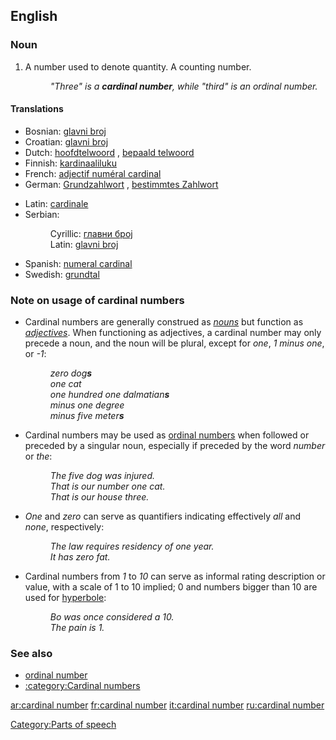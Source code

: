 {{wikipedia}}
==English==
===Noun===
{{en-noun|sg=[[cardinal]] [[number]]}}

#{{arithmetic}} A number used to denote quantity. A counting number.
#: ''"Three" is a '''cardinal number''', while "third" is an ordinal number.''

====Translations====
{{top}}
*Bosnian: [[glavni broj#Bosnian|glavni broj]] {{m}}
*Croatian: [[glavni broj#Croatian|glavni broj]] {{m}}
*Dutch: [[hoofdtelwoord]] {{n}}, [[bepaald telwoord]] {{n}}
*Finnish: [[kardinaaliluku]]
*French: [[adjectif numéral cardinal]] {{m}}
*German: [[Grundzahlwort]] {{n}}, [[bestimmtes Zahlwort]] {{n}}
{{mid}}
*Latin: [[cardinale]]
*Serbian:
*:Cyrillic: [[главни број#Serbian|главни број]] {{m}}
*:Latin: [[glavni broj#Serbian|glavni broj]] {{m}}
*Spanish: [[numeral cardinal]] {{m}}
*Swedish: [[grundtal]]
{{bottom}}

===Note on usage of cardinal numbers===
*Cardinal numbers are generally construed as ''[[noun]]s'' but function as ''[[adjective]]s''.  When functioning as adjectives, a cardinal number may only precede a {{countable}} noun, and the noun will be plural, except for ''one'', ''1'' ''minus one'', or ''-1'':
*:''zero dog'''s''' ''
*:''one cat''
*:''one hundred one dalmatian'''s''' ''
*:''minus one degree''
*:''minus five meter'''s''' ''
*Cardinal numbers may be used as [[ordinal number]]s when followed or preceded by a singular {{countable}} noun, especially if preceded by the word ''number'' or ''the'':
*:''The five dog was injured.''
*:''That is our number one cat.''
*:''That is our house three.''
*''One'' and ''zero'' can serve as quantifiers indicating effectively ''all'' and ''none'', respectively:
*:''The law requires residency of one year.''
*:''It has zero fat.''
* Cardinal numbers from ''1'' to ''10'' can serve as informal rating description or value, with a scale of 1 to 10 implied; 0 and numbers bigger than 10 are used for [[hyperbole]]:
*:''Bo was once considered a 10.''
*:''The pain is 1.''

===See also===
*[[ordinal number]]
*[[:category:Cardinal numbers]]

[[Category:Parts of speech]]

[[ar:cardinal number]]
[[fr:cardinal number]]
[[it:cardinal number]]
[[ru:cardinal number]]